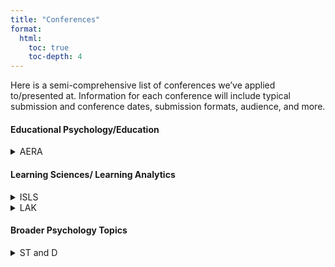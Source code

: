 ```yaml
---
title: "Conferences"
format:
  html: 
    toc: true
    toc-depth: 4
---
```


Here is a semi-comprehensive list of conferences we've applied to/presented at. Information for each conference will include typical submission and conference dates, submission formats, audience, and more.

#### Educational Psychology/Education {#epsy}

<details>

<summary>AERA</summary>

|      |               |
|------|---------------|
| Link | aera.com? idk |
| Link | Link          |
| info | words         |
| info | words         |
| info | words         |

</details>

#### Learning Sciences/ Learning Analytics {#ls}

<details>

<summary>ISLS</summary>

helsinki!

Link

|      |               |
|------|---------------|
|      | aera.com? idk |
| Link | Link          |
| info | words         |
| info | words         |
| info | words         |

</details>

<details>

<summary>LAK</summary>

it's in dublin in 2025!

Link

|      |               |
|------|---------------|
|      | aera.com? idk |
| Link | Link          |
| info | words         |
| info | words         |
| info | words         |

</details>

#### Broader Psychology Topics {#psych}

<details>

<summary>ST and D</summary>

here's a [site](https://www.societyfortextanddiscourse.org/)

Link

|      |               |
|------|---------------|
|      | aera.com? idk |
| Link | Link          |
| info | words         |
| info | words         |
| info | words         |

</details>
